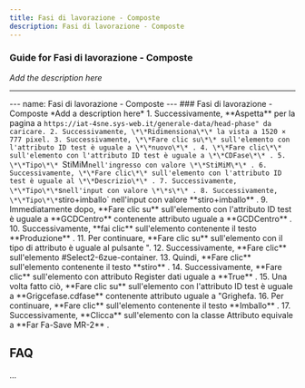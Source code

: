 ```yaml
---
title: Fasi di lavorazione - Composte
description: Fasi di lavorazione - Composte
---
```


### Guide for Fasi di lavorazione - Composte

*Add the description here*

___

\--- name: Fasi di lavorazione - Composte --- ### Fasi di lavorazione - Composte \*Add a description here\* 1. Successivamente, \*\*Aspetta\*\* per la pagina a `https://iat-4sne.sys-web.it/generale-data/head-phase" da caricare. 2. Successivamente, \*\*Ridimensiona\*\* la vista a 1520 × 777 pixel. 3. Successivamente, \*\*Fare clic su\*\* sull'elemento con l'attributo ID test è uguale a \*\*nuovo\*\* . 4. \*\*Fare clic\*\* sull'elemento con l'attributo ID test è uguale a \*\*CDFase\*\* . 5. \*\*Tipo\*\* `StiMiM` nell'ingresso con valore \*\*StiMiM\*\* . 6. Successivamente, \*\*Fare clic\*\* sull'elemento con l'attributo ID test è uguale al \*\*Descrizio\*\* . 7. Successivamente, \*\*Tipo\*\* `s` nell'input con valore \*\*s\*\* . 8. Successivamente, \*\*Tipo\*\* `stiro+imballo` nell'input con valore \*\*stiro+imballo\*\* . 9. Immediatamente dopo, \*\*Fare clic su\*\* sull'elemento con l'attributo ID test è uguale a \*\*GCDCentro\*\* contenente attributo uguale a \*\*GCDCentro\*\* . 10. Successivamente, \*\*fai clic\*\* sull'elemento contenente il testo \*\*Produzione\*\* . 11. Per continuare, \*\*Fare clic su\*\* sull'elemento con il tipo di attributo è uguale al pulsante ". 12. Successivamente, \*\*Fare clic\*\* sull'elemento #Select2-6zue-container. 13. Quindi, \*\*Fare clic\*\* sull'elemento contenente il testo \*\*stiro\*\* . 14. Successivamente, \*\*Fare clic\*\* sull'elemento con attributo Register dati uguale a \*\*True\*\* . 15. Una volta fatto ciò, \*\*Fare clic su\*\* sull'elemento con l'attributo ID test è uguale a \*\*Grigcefase.cdfase\*\* contenente attributo uguale a "Grighefa. 16. Per continuare, \*\*Fare clic\*\* sull'elemento contenente il testo \*\*Imballo\*\* . 17. Successivamente, \*\*Clicca\*\* sull'elemento con la classe Attributo equivale a \*\*Far Fa-Save MR-2\*\* .

FAQ
---

...